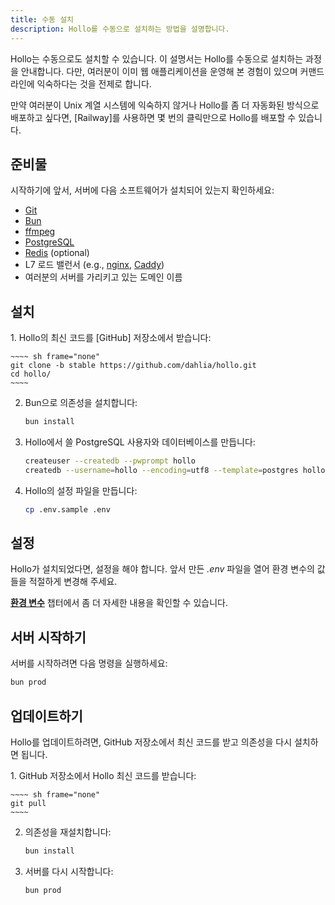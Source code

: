 ```yaml
---
title: 수동 설치
description: Hollo를 수동으로 설치하는 방법을 설명합니다.
---
```



Hollo는 수동으로도 설치할 수 있습니다.
이 설명서는 Hollo를 수동으로 설치하는 과정을 안내합니다.
다만, 여러분이 이미 웹 애플리케이션을 운영해 본 경험이 있으며
커맨드라인에 익숙하다는 것을 전제로 합니다.

<Aside type="tip">
  만약 여러분이 Unix 계열 시스템에 익숙하지 않거나 Hollo를 좀 더 자동화된
  방식으로 배포하고 싶다면, [Railway]를 사용하면 몇 번의 클릭만으로 Hollo를
  배포할 수 있습니다.

  [Railway]: /ko/install/railway
</Aside>


준비물
------

시작하기에 앞서, 서버에 다음 소프트웨어가 설치되어 있는지 확인하세요:

 -  [Git]
 -  [Bun]
 -  [ffmpeg]
 -  [PostgreSQL]
 -  [Redis] (optional)
 -  L7 로드 밸런서 (e.g., [nginx], [Caddy])
 -  여러분의 서버를 가리키고 있는 도메인 이름

[Git]: https://git-scm.com/
[Bun]: https://bun.sh/
[ffmpeg]: https://www.ffmpeg.org/
[PostgreSQL]: https://www.postgresql.org/
[Redis]: https://redis.io/
[nginx]: https://nginx.org/
[Caddy]: https://caddyserver.com/


설치
----


<Steps>
 1. Hollo의 최신 코드를 [GitHub] 저장소에서 받습니다:

    ~~~~ sh frame="none"
    git clone -b stable https://github.com/dahlia/hollo.git
    cd hollo/
    ~~~~

 2. Bun으로 의존성을 설치합니다:

    ~~~~ sh frame="none"
    bun install
    ~~~~

 3. Hollo에서 쓸 PostgreSQL 사용자와 데이터베이스를 만듭니다:

    ~~~~ sh frame="none"
    createuser --createdb --pwprompt hollo
    createdb --username=hollo --encoding=utf8 --template=postgres hollo
    ~~~~

 4. Hollo의 설정 파일을 만듭니다:

    ~~~~ sh frame="none"
    cp .env.sample .env
    ~~~~

[GitHub]: https://github.com/dahlia/hollo
</Steps>


설정
----

Hollo가 설치되었다면, 설정을 해야 합니다.
앞서 만든 *.env* 파일을 열어 환경 변수의 값들을 적절하게 변경해 주세요.

[**환경 변수**](/ko/install/env) 챕터에서 좀 더 자세한 내용을 확인할 수 있습니다.


서버 시작하기
-------------

서버를 시작하려면 다음 명령을 실행하세요:

~~~~ sh frame="none"
bun prod
~~~~


업데이트하기
------------

Hollo를 업데이트하려면,
GitHub 저장소에서 최신 코드를 받고 의존성을 다시 설치하면 됩니다.

<Steps>
 1. GitHub 저장소에서 Hollo 최신 코드를 받습니다:

    ~~~~ sh frame="none"
    git pull
    ~~~~

 2. 의존성을 재설치합니다:

    ~~~~ sh frame="none"
    bun install
    ~~~~

 3. 서버를 다시 시작합니다:

    ~~~~ sh frame="none"
    bun prod
    ~~~~
</Steps>
